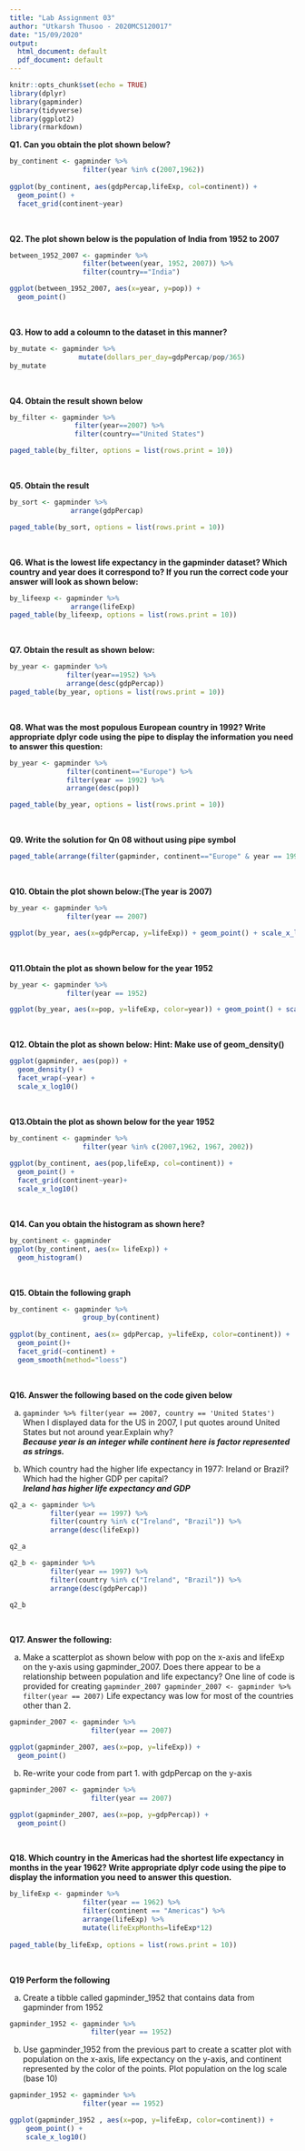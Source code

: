 ```yaml
---
title: "Lab Assignment 03"
author: "Utkarsh Thusoo - 2020MCS120017"
date: "15/09/2020"
output:
  html_document: default
  pdf_document: default
---
```


```r
knitr::opts_chunk$set(echo = TRUE)
library(dplyr)
library(gapminder)
library(tidyverse)
library(ggplot2)
library(rmarkdown)
```


**Q1. Can you obtain the plot shown below?**

```r
by_continent <- gapminder %>% 
                  filter(year %in% c(2007,1962))
                 
ggplot(by_continent, aes(gdpPercap,lifeExp, col=continent)) +  
  geom_point() +  
  facet_grid(continent~year)
```

<br />

**Q2. The plot shown below is the population of India from 1952 to 2007**

```r
between_1952_2007 <- gapminder %>% 
                  filter(between(year, 1952, 2007)) %>% 
                  filter(country=="India")

ggplot(between_1952_2007, aes(x=year, y=pop)) + 
  geom_point()
```

<br />

**Q3. How to add a coloumn to the dataset in this manner?**

```r

by_mutate <- gapminder %>% 
                 mutate(dollars_per_day=gdpPercap/pop/365)
by_mutate
```

<br />

**Q4. Obtain the result shown below**

```r

by_filter <- gapminder %>%
                filter(year==2007) %>% 
                filter(country=="United States")

paged_table(by_filter, options = list(rows.print = 10))
```

<br />

**Q5. Obtain the result**

```r

by_sort <- gapminder %>%
               arrange(gdpPercap)

paged_table(by_sort, options = list(rows.print = 10))
```

<br />

**Q6. What is the lowest life expectancy in the gapminder dataset? Which country and year does it correspond to? If you run the correct code your answer will look as shown below:**

```r

by_lifeexp <- gapminder %>%
               arrange(lifeExp)
paged_table(by_lifeexp, options = list(rows.print = 10))
```

<br />

**Q7. Obtain the result as shown below:**

```r

by_year <- gapminder %>%
              filter(year==1952) %>% 
              arrange(desc(gdpPercap))
paged_table(by_year, options = list(rows.print = 10))
```

<br />

**Q8. What was the most populous European country in 1992? Write appropriate dplyr code using the pipe to display the information you need to answer this question:**

```r

by_year <- gapminder %>%
              filter(continent=="Europe") %>% 
              filter(year == 1992) %>% 
              arrange(desc(pop))

paged_table(by_year, options = list(rows.print = 10))
```

<br />

**Q9. Write the solution for Qn 08 without using pipe symbol**

```r
paged_table(arrange(filter(gapminder, continent=="Europe" & year == 1992), desc(pop)), options = list(rows.print = 10))
```

<br />

**Q10. Obtain the plot shown below:(The year is 2007) **

```r

by_year <- gapminder %>%
              filter(year == 2007)

ggplot(by_year, aes(x=gdpPercap, y=lifeExp)) + geom_point() + scale_x_log10()
```

<br />

**Q11.Obtain the plot as shown below for the year 1952 **

```r

by_year <- gapminder %>%
              filter(year == 1952)

ggplot(by_year, aes(x=pop, y=lifeExp, color=year)) + geom_point() + scale_x_log10()
```

<br />

**Q12. Obtain the plot as shown below: Hint: Make use of geom_density()** 

```r

ggplot(gapminder, aes(pop)) + 
  geom_density() + 
  facet_wrap(~year) + 
  scale_x_log10()
```

<br />

**Q13.Obtain the plot as shown below for the year 1952 **

```r

by_continent <- gapminder %>% 
                  filter(year %in% c(2007,1962, 1967, 2002))
                 
ggplot(by_continent, aes(pop,lifeExp, col=continent)) +  
  geom_point() +  
  facet_grid(continent~year)+
  scale_x_log10()
```

<br />

**Q14. Can you obtain the histogram as shown here? **

```r
by_continent <- gapminder
ggplot(by_continent, aes(x= lifeExp)) +   
  geom_histogram() 
```

<br />

**Q15. Obtain the following graph **

```r

by_continent <- gapminder %>% 
                  group_by(continent)
                 
ggplot(by_continent, aes(x= gdpPercap, y=lifeExp, color=continent)) + 
  geom_point()+ 
  facet_grid(~continent) + 
  geom_smooth(method="loess") 
```

<br />

**Q16. Answer the following based on the code given below **

a. `gapminder %>% filter(year == 2007, country == 'United States')`  
    When I displayed data for the US in 2007, I put quotes around United States but not around year.Explain why?  
__*Because year is an integer while continent here is factor represented as strings.*__  

b. Which country had the higher life expectancy in 1977: Ireland or Brazil? Which had the higher GDP per capital?  
__*Ireland has higher life expectancy and GDP*__

```r

q2_a <- gapminder %>% 
          filter(year == 1997) %>% 
          filter(country %in% c("Ireland", "Brazil")) %>%  
          arrange(desc(lifeExp))

q2_a

q2_b <- gapminder %>% 
          filter(year == 1997) %>% 
          filter(country %in% c("Ireland", "Brazil")) %>%  
          arrange(desc(gdpPercap))

q2_b
```

<br />

**Q17. Answer the following: **

a. Make a scatterplot as shown below with pop on the x-axis and lifeExp on the y-axis using gapminder_2007. Does there appear to be a relationship between population and life expectancy? One line of code is provided for creating `gapminder_2007 gapminder_2007 <- gapminder %>% filter(year == 2007)` Life expectancy was low for most of the countries other than 2.  

```r
gapminder_2007 <- gapminder %>% 
                    filter(year == 2007)

ggplot(gapminder_2007, aes(x=pop, y=lifeExp)) + 
  geom_point()
```

b. Re-write your code from part 1. with gdpPercap on the y-axis  

```r
gapminder_2007 <- gapminder %>% 
                    filter(year == 2007)

ggplot(gapminder_2007, aes(x=pop, y=gdpPercap)) + 
  geom_point()
```

<br />

**Q18. Which country in the Americas had the shortest life expectancy in months in the year 1962? Write appropriate dplyr code using the pipe to display the information you need to answer this question. **

```r

by_lifeExp <- gapminder %>% 
                  filter(year == 1962) %>% 
                  filter(continent == "Americas") %>% 
                  arrange(lifeExp) %>% 
                  mutate(lifeExpMonths=lifeExp*12)
  
paged_table(by_lifeExp, options = list(rows.print = 10))
```

<br />

**Q19 Perform the following **  

a. Create a tibble called gapminder_1952 that contains data from gapminder from 1952

```r
gapminder_1952 <- gapminder %>% 
                    filter(year == 1952)
```

b. Use gapminder_1952 from the previous part to create a scatter plot with population on the x-axis, life expectancy on the y-axis, and continent represented by the color of the points. Plot population on the log scale (base 10)

```r
gapminder_1952 <- gapminder %>% 
                  filter(year == 1952)

ggplot(gapminder_1952 , aes(x=pop, y=lifeExp, color=continent)) + 
    geom_point() + 
    scale_x_log10()
```

